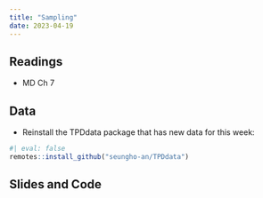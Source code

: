```yaml
---
title: "Sampling"
date: 2023-04-19
---
```



## Readings 

- MD Ch 7



## Data

- Reinstall the TPDdata package that has new data for this week:
```r
#| eval: false
remotes::install_github("seungho-an/TPDdata")
```

<!-- - CSV files for the data from this week if you cannot install the package: -->
<!--   - [`class_years.csv`](/files/data/class_years.csv) -->

## Slides and Code

<!-- - Tuesday (10/25) lecture: Sampling -->
<!--   - [PDF of slides as I present them](/slides/16_sampling.pdf) -->
<!--   - [PDF of handout version of slides](/slides/16_sampling_handout.pdf) (no incremental slides) -->

<!-- - Thursday (10/27) lecture: Sampling distributions -->
<!--   - [PDF of slides as I present them](/slides/17_sampling_dist.pdf) -->
<!--   - [PDF of handout version of slides](/slides/17_sampling_dist_handout.pdf) (no incremental slides) -->
